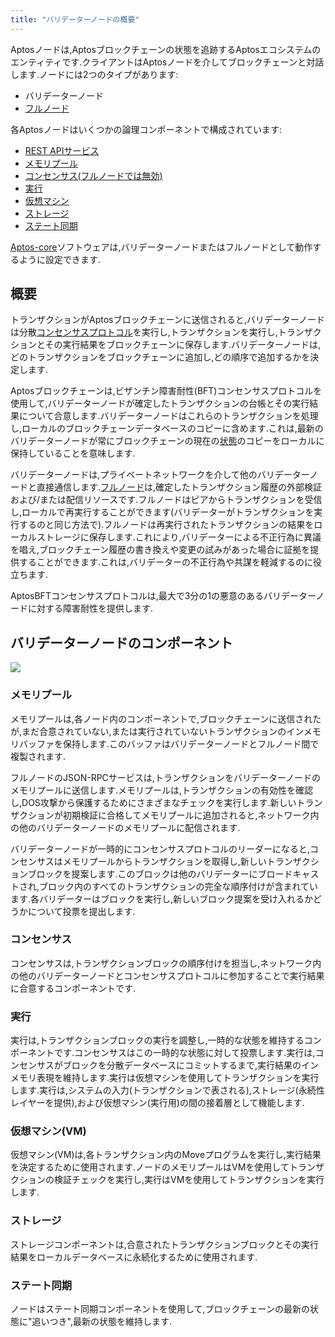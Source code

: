```yaml
---
title: "バリデーターノードの概要"
---
```



Aptosノードは,Aptosブロックチェーンの状態を追跡するAptosエコシステムのエンティティです.クライアントはAptosノードを介してブロックチェーンと対話します.ノードには2つのタイプがあります:

- バリデーターノード
- [フルノード](/ja/network/blockchain/fullnodes)

各Aptosノードはいくつかの論理コンポーネントで構成されています:

- [REST APIサービス](/ja/network/glossary.mdx#rest-api-service)
- [メモリプール](#mempool)
- [コンセンサス(フルノードでは無効)](#consensus)
- [実行](#execution)
- [仮想マシン](#virtual-machine-vm)
- [ストレージ](#storage)
- [ステート同期](#state-synchronizer)

[Aptos-core](/ja/network/glossary.mdx#aptos-core)ソフトウェアは,バリデーターノードまたはフルノードとして動作するように設定できます.

## 概要

トランザクションがAptosブロックチェーンに送信されると,バリデーターノードは分散[コンセンサスプロトコル](/ja/network/glossary.mdx#consensus-protocol)を実行し,トランザクションを実行し,トランザクションとその実行結果をブロックチェーンに保存します.バリデーターノードは,どのトランザクションをブロックチェーンに追加し,どの順序で追加するかを決定します.

Aptosブロックチェーンは,ビザンチン障害耐性(BFT)コンセンサスプロトコルを使用して,バリデーターノードが確定したトランザクションの台帳とその実行結果について合意します.バリデーターノードはこれらのトランザクションを処理し,ローカルのブロックチェーンデータベースのコピーに含めます.これは,最新のバリデーターノードが常にブロックチェーンの現在の[状態](/ja/network/glossary.mdx#state)のコピーをローカルに保持していることを意味します.

バリデーターノードは,プライベートネットワークを介して他のバリデーターノードと直接通信します.[フルノード](/ja/network/blockchain/fullnodes)は,確定したトランザクション履歴の外部検証および/または配信リソースです.フルノードはピアからトランザクションを受信し,ローカルで再実行することができます(バリデーターがトランザクションを実行するのと同じ方法で).フルノードは再実行されたトランザクションの結果をローカルストレージに保存します.これにより,バリデーターによる不正行為に異議を唱え,ブロックチェーン履歴の書き換えや変更の試みがあった場合に証拠を提供することができます.これは,バリデーターの不正行為や共謀を軽減するのに役立ちます.

<Aside type="note">
  AptosBFTコンセンサスプロトコルは,最大で3分の1の悪意のあるバリデーターノードに対する障害耐性を提供します.
</Aside>

## バリデーターノードのコンポーネント

![](~/images/validator.svg)

### メモリプール

メモリプールは,各ノード内のコンポーネントで,ブロックチェーンに送信されたが,まだ合意されていない,または実行されていないトランザクションのインメモリバッファを保持します.このバッファはバリデーターノードとフルノード間で複製されます.

フルノードのJSON-RPCサービスは,トランザクションをバリデーターノードのメモリプールに送信します.メモリプールは,トランザクションの有効性を確認し,DOS攻撃から保護するためにさまざまなチェックを実行します.新しいトランザクションが初期検証に合格してメモリプールに追加されると,ネットワーク内の他のバリデーターノードのメモリプールに配信されます.

バリデーターノードが一時的にコンセンサスプロトコルのリーダーになると,コンセンサスはメモリプールからトランザクションを取得し,新しいトランザクションブロックを提案します.このブロックは他のバリデーターにブロードキャストされ,ブロック内のすべてのトランザクションの完全な順序付けが含まれています.各バリデーターはブロックを実行し,新しいブロック提案を受け入れるかどうかについて投票を提出します.

### コンセンサス

コンセンサスは,トランザクションブロックの順序付けを担当し,ネットワーク内の他のバリデーターノードとコンセンサスプロトコルに参加することで実行結果に合意するコンポーネントです.

### 実行

実行は,トランザクションブロックの実行を調整し,一時的な状態を維持するコンポーネントです.コンセンサスはこの一時的な状態に対して投票します.実行は,コンセンサスがブロックを分散データベースにコミットするまで,実行結果のインメモリ表現を維持します.実行は仮想マシンを使用してトランザクションを実行します.実行は,システムの入力(トランザクションで表される),ストレージ(永続性レイヤーを提供),および仮想マシン(実行用)の間の接着層として機能します.

### 仮想マシン(VM)

仮想マシン(VM)は,各トランザクション内のMoveプログラムを実行し,実行結果を決定するために使用されます.ノードのメモリプールはVMを使用してトランザクションの検証チェックを実行し,実行はVMを使用してトランザクションを実行します.

### ストレージ

ストレージコンポーネントは,合意されたトランザクションブロックとその実行結果をローカルデータベースに永続化するために使用されます.

### ステート同期

ノードはステート同期コンポーネントを使用して,ブロックチェーンの最新の状態に"追いつき",最新の状態を維持します.
